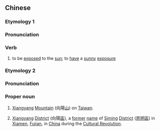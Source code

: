 ==Chinese==
{{zh-forms|s=向阳|[[facing]]<br>(''[[moving]]''){{nbsp}}[[towards]]|the{{nbsp}}[[sunny]]<br>[[sunniness]]<br>[[Yang]]{{nbsp}}(''[[principle]]'')}}
{{wikipedia|Xiangyang}}

===Etymology 1===
===Pronunciation===
{{zh-pron
|m=xiàngyáng
|c=hoeng3 joeng4
|mn=qz,tw,xm:hiòng-iông/twvk,zz:hiàng-iâng
|cat=v
}}

===Verb===
{{zh-verb}}

# to be [[exposed]] to the [[sun]]; to [[have]] a [[sunny]] [[exposure]]

===Etymology 2===
===Pronunciation===
{{zh-pron
|m=Xiàngyáng
|c=hoeng3 joeng4
|cat=pn
}}

===Proper noun===
{{zh-proper noun}}

# {{lb|zh|geography}} [[Xiangyang]] [[mountain|Mountain]] (向陽[[山]]) on [[Taiwan]].
# {{lb|zh|historical|_|geography}} [[Xiangyang]] [[district|District]] (向陽[[區]]), a [[former]] [[name]] of [[Siming]] [[district|District]] ([[思明]][[區]]) in [[Xiamen]], [[Fujian]], in [[China]] during the [[Cultural Revolution]].